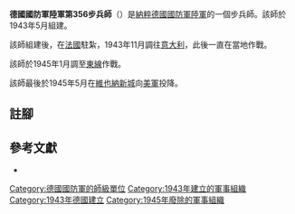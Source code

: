{{infobox military unit
|unit_name = 德國國防軍陸軍第356步兵師
|image = 356th Infanterie-Division Logo.svg
|image_size = 150
|dates = 1943年5月至1945年5月
|country = {{flag|Nazi Germany}}
|branch = [[納粹德國陸軍|陸軍]]
|type = [[步兵|步兵]]
|role =
|size = [[师_(军队)|師]]
|command_structure =
|garrison =
|garrison_label =
|nickname =
|motto =
|colors =
|colors_label =
|march =
|mascot =
|battles =
}}

'''德國國防軍陸軍第356步兵師'''（{{lang-de|'''356. Infanterie-Division'''}}）是[[納粹德國|納粹德國]][[德國國防軍|國防軍]][[納粹德國陸軍|陸軍]]的一個步兵師。該師於1943年5月組建{{cfn|Mitcham|y=2007}}。

該師組建後，在[[法國|法國]]駐紮，1943年11月調往[[義大利戰役_(第二次世界大戰)|意大利]]，此後一直在當地作戰。

該師於1945年1月調至[[苏德战争|東線]]作戰。

該師最後於1945年5月在[[維也納新城|維也納新城]]向[[美軍|美軍]]投降。

== 註腳 ==
{{reflist}}

== 參考文獻 ==
* {{Cite book|last=Mitcham|first=Samuel W.|title=German Order of Battle. Volume Two: 291st-999th Infantry Divisions, Named Infantry Divisions, and Special Divisions in WWII|publisher=Stackpole Books|year=2007|isbn=9780811734165|location=|author-link=Samuel W. Mitcham|ref={{sfnRef|Mitcham|y=2007}}}}

{{mil-stub}}
{{德國國防軍陸軍的步兵師}}
[[Category:德國國防軍的師級單位|Category:德國國防軍的師級單位]]
[[Category:1943年建立的軍事組織|Category:1943年建立的軍事組織]]
[[Category:1943年德國建立|Category:1943年德國建立]]
[[Category:1945年廢除的軍事組織|Category:1945年廢除的軍事組織]]